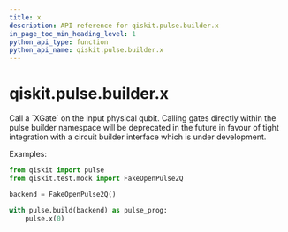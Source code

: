 ```yaml
---
title: x
description: API reference for qiskit.pulse.builder.x
in_page_toc_min_heading_level: 1
python_api_type: function
python_api_name: qiskit.pulse.builder.x
---
```


<span id="qiskit-pulse-builder-x" />

# qiskit.pulse.builder.x

<Function id="qiskit.pulse.builder.x" isDedicatedPage={true} github="https://github.com/qiskit/qiskit/tree/stable/0.16/qiskit/pulse/builder.py" signature="x(qubit)">
  Call a `XGate` on the input physical qubit.

  <Admonition title="Note" type="note">
    Calling gates directly within the pulse builder namespace will be deprecated in the future in favour of tight integration with a circuit builder interface which is under development.
  </Admonition>

  Examples:

  ```python
  from qiskit import pulse
  from qiskit.test.mock import FakeOpenPulse2Q

  backend = FakeOpenPulse2Q()

  with pulse.build(backend) as pulse_prog:
      pulse.x(0)
  ```
</Function>

